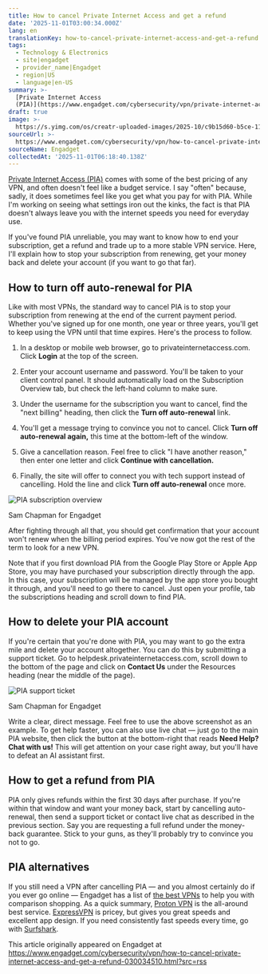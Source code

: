 ```yaml
---
title: How to cancel Private Internet Access and get a refund
date: '2025-11-01T03:00:34.000Z'
lang: en
translationKey: how-to-cancel-private-internet-access-and-get-a-refund
tags:
  - Technology & Electronics
  - site|engadget
  - provider_name|Engadget
  - region|US
  - language|en-US
summary: >-
  [Private Internet Access
  (PIA)](https://www.engadget.com/cybersecurity/vpn/private-internet-access-vpn-review-both-more-and-less-than-a-budget-vpn-120033882.htm...
draft: true
image: >-
  https://s.yimg.com/os/creatr-uploaded-images/2025-10/c9b15d60-b5ce-11f0-af5d-9698eea5532b
sourceUrl: >-
  https://www.engadget.com/cybersecurity/vpn/how-to-cancel-private-internet-access-and-get-a-refund-030034510.html?src=rss
sourceName: Engadget
collectedAt: '2025-11-01T06:18:40.138Z'
---
```

[Private Internet Access (PIA)](https://www.engadget.com/cybersecurity/vpn/private-internet-access-vpn-review-both-more-and-less-than-a-budget-vpn-120033882.html) comes with some of the best pricing of any VPN, and often doesn't feel like a budget service. I say "often" because, sadly, it does sometimes feel like you get what you pay for with PIA. While I'm working on seeing what settings iron out the kinks, the fact is that PIA doesn't always leave you with the internet speeds you need for everyday use.

If you've found PIA unreliable, you may want to know how to end your subscription, get a refund and trade up to a more stable VPN service. Here, I'll explain how to stop your subscription from renewing, get your money back and delete your account (if you want to go that far).

## **How to turn off auto-renewal for PIA**

Like with most VPNs, the standard way to cancel PIA is to stop your subscription from renewing at the end of the current payment period. Whether you've signed up for one month, one year or three years, you'll get to keep using the VPN until that time expires. Here's the process to follow.

1.  In a desktop or mobile web browser, go to privateinternetaccess.com. Click **Login** at the top of the screen.
    
2.  Enter your account username and password. You'll be taken to your client control panel. It should automatically load on the Subscription Overview tab, but check the left-hand column to make sure.
    
3.  Under the username for the subscription you want to cancel, find the "next billing" heading, then click the **Turn off auto-renewal** link.
    
4.  You'll get a message trying to convince you not to cancel. Click **Turn off auto-renewal again,** this time at the bottom-left of the window.
    
5.  Give a cancellation reason. Feel free to click "I have another reason," then enter one letter and click **Continue with cancellation.**
    
6.  Finally, the site will offer to connect you with tech support instead of cancelling. Hold the line and click **Turn off auto-renewal** once more.
    

![PIA subscription overview](https://s.yimg.com/os/creatr-uploaded-images/2025-10/c9b15d60-b5ce-11f0-af5d-9698eea5532b)

Sam Chapman for Engadget

After fighting through all that, you should get confirmation that your account won't renew when the billing period expires. You've now got the rest of the term to look for a new VPN.

Note that if you first download PIA from the Google Play Store or Apple App Store, you may have purchased your subscription directly through the app. In this case, your subscription will be managed by the app store you bought it through, and you'll need to go there to cancel. Just open your profile, tab the subscriptions heading and scroll down to find PIA.

## **How to delete your PIA account**

If you're certain that you're done with PIA, you may want to go the extra mile and delete your account altogether. You can do this by submitting a support ticket. Go to helpdesk.privateinternetaccess.com, scroll down to the bottom of the page and click on **Contact Us** under the Resources heading (near the middle of the page).

![PIA support ticket](https://s.yimg.com/os/creatr-uploaded-images/2025-10/e694b080-b5ce-11f0-b9bb-397fdb2f7127)

Sam Chapman for Engadget

Write a clear, direct message. Feel free to use the above screenshot as an example. To get help faster, you can also use live chat — just go to the main PIA website, then click the button at the bottom-right that reads **Need Help? Chat with us!** This will get attention on your case right away, but you'll have to defeat an AI assistant first.

## **How to get a refund from PIA**

PIA only gives refunds within the first 30 days after purchase. If you're within that window and want your money back, start by cancelling auto-renewal, then send a support ticket or contact live chat as described in the previous section. Say you are requesting a full refund under the money-back guarantee. Stick to your guns, as they'll probably try to convince you not to go.

## **PIA alternatives**

If you still need a VPN after cancelling PIA — and you almost certainly do if you ever go online — Engadget has a list of [the best VPNs](https://www.engadget.com/cybersecurity/vpn/best-vpn-130004396.html) to help you with comparison shopping. As a quick summary, [Proton VPN](https://www.engadget.com/cybersecurity/vpn/proton-vpn-review-2025-a-nonprofit-service-with-premium-performance-153046073.html) is the all-around best service. [ExpressVPN](https://www.engadget.com/vpn-review-expressvpn-2023-gaming-streaming-160052492.html) is pricey, but gives you great speeds and excellent app design. If you need consistently fast speeds every time, go with [Surfshark](https://www.engadget.com/cybersecurity/vpn/surfshark-vpn-review-a-fast-vpn-for-casual-users-170022675.html).

This article originally appeared on Engadget at https://www.engadget.com/cybersecurity/vpn/how-to-cancel-private-internet-access-and-get-a-refund-030034510.html?src=rss
